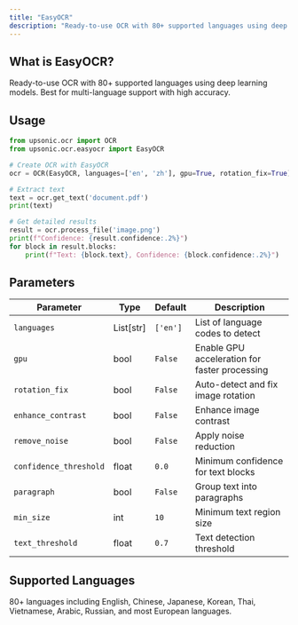 ```yaml
---
title: "EasyOCR"
description: "Ready-to-use OCR with 80+ supported languages using deep learning models"
---
```


## What is EasyOCR?

Ready-to-use OCR with 80+ supported languages using deep learning models. Best for multi-language support with high accuracy.

## Usage

```python
from upsonic.ocr import OCR
from upsonic.ocr.easyocr import EasyOCR

# Create OCR with EasyOCR
ocr = OCR(EasyOCR, languages=['en', 'zh'], gpu=True, rotation_fix=True)

# Extract text
text = ocr.get_text('document.pdf')
print(text)

# Get detailed results
result = ocr.process_file('image.png')
print(f"Confidence: {result.confidence:.2%}")
for block in result.blocks:
    print(f"Text: {block.text}, Confidence: {block.confidence:.2%}")
```

## Parameters

| Parameter | Type | Default | Description |
|-----------|------|---------|-------------|
| `languages` | List[str] | `['en']` | List of language codes to detect |
| `gpu` | bool | `False` | Enable GPU acceleration for faster processing |
| `rotation_fix` | bool | `False` | Auto-detect and fix image rotation |
| `enhance_contrast` | bool | `False` | Enhance image contrast |
| `remove_noise` | bool | `False` | Apply noise reduction |
| `confidence_threshold` | float | `0.0` | Minimum confidence for text blocks |
| `paragraph` | bool | `False` | Group text into paragraphs |
| `min_size` | int | `10` | Minimum text region size |
| `text_threshold` | float | `0.7` | Text detection threshold |

## Supported Languages

80+ languages including English, Chinese, Japanese, Korean, Thai, Vietnamese, Arabic, Russian, and most European languages.

